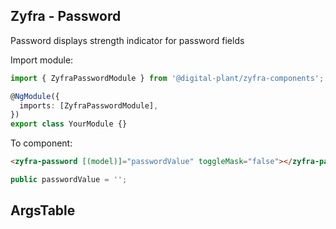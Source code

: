 
## Zyfra - Password

<Subtitle>Password displays strength indicator for password fields</Subtitle>


Import module:

```typescript
import { ZyfraPasswordModule } from '@digital-plant/zyfra-components';

@NgModule({
  imports: [ZyfraPasswordModule],
})
export class YourModule {}
```

To component:

```html
<zyfra-password [(model)]="passwordValue" toggleMask="false"></zyfra-password>
```

```typescript
public passwordValue = '';
```

## ArgsTable

<ArgsTable of={ZyfraPasswordComponent} />
